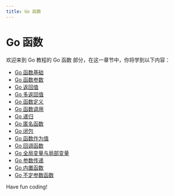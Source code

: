 ```yaml
---
title: Go 函数
---
```


# Go 函数

欢迎来到 Go 教程的 Go 函数 部分，在这一章节中，你将学到以下内容：

- [Go 函数基础](./0-go-function-basics.mdx)
- [Go 函数参数](./1-go-function-parameters.mdx)
- [Go 返回值](./2-go-return-value.mdx)
- [Go 多返回值](./3-go-multi-return-value.mdx)
- [Go 函数定义](./4-go-function-definition.mdx)
- [Go 函数调用](./5-go-function-call.mdx)
- [Go 递归](./6-go-recursive.mdx)
- [Go 匿名函数](./7-go-anonymous-function.mdx)
- [Go 闭包](./8-go-closure.mdx)
- [Go 函数作为值](./9-go-function-as-value.mdx)
- [Go 回调函数](./10-go-callback-function.mdx)
- [Go 全局变量与局部变量](./11-go-global-and-local-variables.mdx)
- [Go 参数传递](./12-go-parameter-passing.mdx)
- [Go 内置函数](./13-go-built-in-functions.mdx)
- [Go 不定参数函数](./14-go-indefinite-parameter-function.mdx)

Have fun coding!